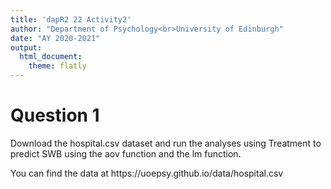 ```yaml
---
title: 'dapR2 22 Activity2'
author: "Department of Psychology<br>University of Edinburgh"
date: "AY 2020-2021"
output:
  html_document:
    theme: flatly
---
```



# Question 1

Download the hospital.csv dataset and run the analyses using Treatment to predict SWB using the aov function and the lm function. 

You can find the data at https://uoepsy.github.io/data/hospital.csv  